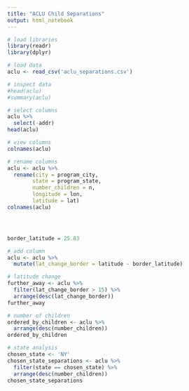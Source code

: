 ```yaml
---
title: "ACLU Child Separations"
output: html_notebook
---
```


```r
# load libraries
library(readr)
library(dplyr)
```

```r
# load data
aclu <- read_csv('aclu_separations.csv')
```

```r
# inspect data
#head(aclu)
#summary(aclu)
```

```r
# select columns
aclu %>%
  select(-addr)
head(aclu)

```

```r
# view columns
colnames(aclu)
```

```r
# rename columns
aclu <- aclu %>%
  rename(city = program_city,
        state = program_state,
        number_children = n,
        longitude = lon,
        latitude = lat)
colnames(aclu)




border_latitude = 25.83
```

```r
# add column
aclu <- aclu %>%
  mutate(lat_change_border = latitude - border_latitude)

```

```r
# latitude change
further_away <- aclu %>%
  filter(lat_change_border > 15) %>%
  arrange(desc(lat_change_border))
further_away

```

```r
# number of children
ordered_by_children <- aclu %>%
  arrange(desc(number_children))
ordered_by_children

```

```r
# state analysis
chosen_state <- 'NY'
chosen_state_separations <- aclu %>%
  filter(state == chosen_state) %>%
  arrange(desc(number_children))
chosen_state_separations
```
